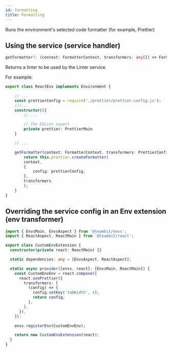 ```yaml
---
id: formatting
title: Formatting
---
```


Runs the environment's selected code formatter (for example, Prettier)

## Using the service (service handler)
```ts
getFormatter?: (context: FormatterContext, transformers: any[]) => Formatter
```

Returns a linter to be used by the Linter service.

For example:

```ts
export class ReactEnv implements Environment {

    // ...
    const prettierConfig = require('./prettier/prettier.config.js');
    ///...
    constructor(){
        // ...

        // The ESLint aspect
        private prettier: PrettierMain
    }

    // ...

    getFormatter(context: FormatterContext, transformers: PrettierConfigTransformer[] = []): Formatter {
        return this.prettier.createFormatter(
        context,
        {
            config: prettierConfig,
        },
        transformers
        );
    }
}
```

## Overriding the service config in an Env extension (env transformer)

```ts
import { EnvsMain, EnvsAspect } from '@teambit/envs';
import { ReactAspect, ReactMain } from '@teambit/react';

export class CustomEnvExtension {
  constructor(private react: ReactMain) {}

  static dependencies: any = [EnvsAspect, ReactAspect];

  static async provider([envs, react]: [EnvsMain, ReactMain]) {
    const CustomEnvEnv = react.compose([
      react.usePrettier({
        transformers: [
          (config) => {
            config.setKey('tabWidth', 4);
            return config;
          },
        ],
      }),
    ]);

    envs.registerEnv(CustomEnvEnv);

    return new CustomEnvExtension(react);
  }
}
```